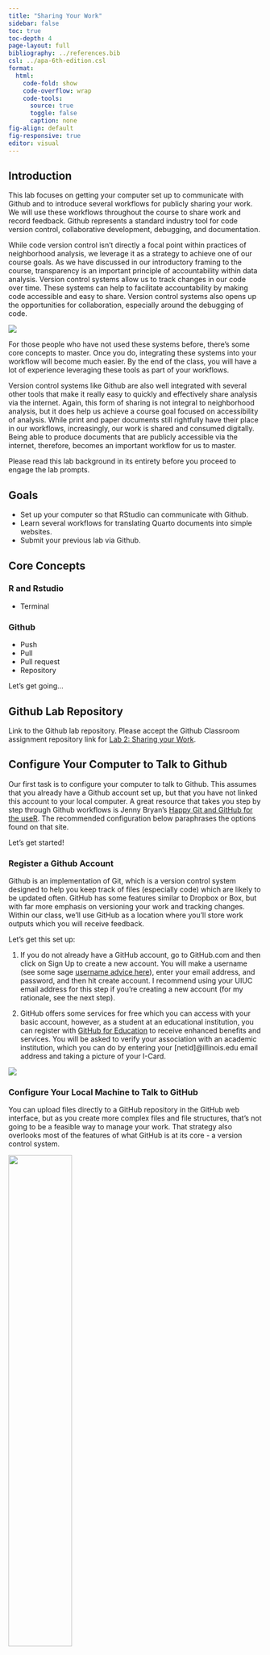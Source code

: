 ```yaml
---
title: "Sharing Your Work"
sidebar: false
toc: true
toc-depth: 4
page-layout: full
bibliography: ../references.bib
csl: ../apa-6th-edition.csl
format: 
  html:
    code-fold: show
    code-overflow: wrap
    code-tools:
      source: true
      toggle: false
      caption: none
fig-align: default
fig-responsive: true
editor: visual
---
```


## Introduction

This lab focuses on getting your computer set up to communicate with Github and to introduce several workflows for publicly sharing your work. We will use these workflows throughout the course to share work and record feedback. Github represents a standard industry tool for code version control, collaborative development, debugging, and documentation.

While code version control isn't directly a focal point within practices of neighborhood analysis, we leverage it as a strategy to achieve one of our course goals. As we have discussed in our introductory framing to the course, transparency is an important principle of accountability within data analysis. Version control systems allow us to track changes in our code over time. These systems can help to facilitate accountability by making code accessible and easy to share. Version control systems also opens up the opportunities for collaboration, especially around the debugging of code.

::: grid
::: g-col-4
![](https://octodex.github.com/images/codercat.jpg)
:::

::: g-col-8
For those people who have not used these systems before, there's some core concepts to master. Once you do, integrating these systems into your workflow will become much easier. By the end of the class, you will have a lot of experience leveraging these tools as part of your workflows.

Version control systems like Github are also well integrated with several other tools that make it really easy to quickly and effectively share analysis via the internet. Again, this form of sharing is not integral to neighborhood analysis, but it does help us achieve a course goal focused on accessibility of analysis. While print and paper documents still rightfully have their place in our workflows, increasingly, our work is shared and consumed digitally. Being able to produce documents that are publicly accessible via the internet, therefore, becomes an important workflow for us to master.
:::
:::

Please read this lab background in its entirety before you proceed to engage the lab prompts.

## Goals

-   Set up your computer so that RStudio can communicate with Github.
-   Learn several workflows for translating Quarto documents into simple websites.
-   Submit your previous lab via Github.

## Core Concepts

### R and Rstudio

-   Terminal

### Github

-   Push
-   Pull
-   Pull request
-   Repository

Let's get going...

## Github Lab Repository

Link to the Github lab repository. Please accept the Github Classroom assignment repository link for [Lab 2: Sharing your Work](https://classroom.github.com/a/zTBqDivk).

## Configure Your Computer to Talk to Github

Our first task is to configure your computer to talk to Github. This assumes that you already have a Github account set up, but that you have not linked this account to your local computer. A great resource that takes you step by step through Github workflows is Jenny Bryan's [Happy Git and GitHub for the useR](https://happygitwithr.com/big-picture.html). The recommended configuration below paraphrases the options found on that site.

Let's get started!

### Register a Github Account

Github is an implementation of Git, which is a version control system designed to help you keep track of files (especially code) which are likely to be updated often. GitHub has some features similar to Dropbox or Box, but with far more emphasis on versioning your work and tracking changes. Within our class, we'll use GitHub as a location where you'll store work outputs which you will receive feedback.

::: grid
::: g-col-8
Let's get this set up:

1.  If you do not already have a GitHub account, go to GitHub.com and then click on Sign Up to create a new account. You will make a username (see some sage [username advice here](https://happygitwithr.com/github-acct.html)), enter your email address, and password, and then hit create account. I recommend using your UIUC email address for this step if you're creating a new account (for my rationale, see the next step).

2.  GitHub offers some services for free which you can access with your basic account, however, as a student at an educational institution, you can register with [GitHub for Education](https://education.github.com) to receive enhanced benefits and services. You will be asked to verify your association with an academic institution, which you can do by entering your \[netid\]@illinois.edu email address and taking a picture of your I-Card.
:::

::: g-col-4
![](https://octodex.github.com/images/bouncercat.png)
:::
:::

### Configure Your Local Machine to Talk to GitHub

You can upload files directly to a GitHub repository in the GitHub web interface, but as you create more complex files and file structures, that's not going to be a feasible way to manage your work. That strategy also overlooks most of the features of what GitHub is at its core - a version control system.

![](https://octodex.github.com/images/collabocats.jpg){width="50%" fig-align="center"}

We might want to version our work for several reasons:

-   To keep track of changes we've made, so that we can track when code works and when we've broken it
-   To be able to share code with collaborators and work on the same files at the same time and then reconcile and combine work all together
-   To be able to share code and data publicly with others

All three of these rationales are important motivations within the context of our class. There are two strategies which you may want to try to integrate GitHub into your R workflow.

RStudio has GitHub functionality built right in, which is very handy for integrating version control into your R workflow. Assuming you've already got R and RStudio installed on your system and have already set up a GitHub account, start here:

1.  [Check to see](https://happygitwithr.com/install-git.html#git-already-installed) if Git is installed on your computer, and if it isnt, [Install Git](https://happygitwithr.com/install-git.html#install-git).
2.  [Associate git](https://happygitwithr.com/hello-git.html) on your computer with your GitHub account.
3.  [Install a Git client](https://happygitwithr.com/git-client.html#recommended-git-clients) like GitHub Desktop.
4.  [Connect to GitHub](https://happygitwithr.com/push-pull-github.html)
5.  [Connect RStudio to GitHub](https://happygitwithr.com/rstudio-git-github.html)
6.  [Get Started](https://happygitwithr.com/usage-intro.html) using GitHub integrated with R. This video shows you how to communicate with your Github repository using RStudio:

::: {style="max-width:720px"}
::: {style="position:relative;padding-bottom:60.972222222222%"}
<iframe id="kmsembed-1_q0g92uhw" width="720" height="439" src="https://mediaspace.illinois.edu/embed/secure/iframe/entryId/1_q0g92uhw/uiConfId/26883701" class="kmsembed" allowfullscreen webkitallowfullscreen mozAllowFullScreen allow="autoplay *; fullscreen *; encrypted-media *" referrerPolicy="no-referrer-when-downgrade" sandbox="allow-forms allow-same-origin allow-scripts allow-top-navigation allow-pointer-lock allow-popups allow-modals allow-orientation-lock allow-popups-to-escape-sandbox allow-presentation allow-top-navigation-by-user-activation" frameborder="0" title="Kaltura Player" style="position:absolute;top:0;left:0;width:100%;height:100%">

</iframe>
:::
:::

We will ease our way into using Github, and will also devote some time to troubleshooting in class. I promise, it's going to make sense soon!

![](https://octodex.github.com/images/femalecodertocat.png){width="40%" fig-align="center"}

## Communicating with GitHub from Rstudio.

Although this lab is formally introducing GitHub's functionality as part of our class, you have already gotten some experience interacting manually with GitHub as you needed to download a repository in order to complete your first lab. From here on out, you can use RStudio to communicate directly with GitHub so that pushing and pulling repositories can all happen within your RStudio session. By the end of this lab, you will have gained some experience pushing and pulling files (specifically your lab files). From here on out in class, we will assume that you will use GitHub to submit your code for review. Instructions will be clearly posted with both lab and homework assignments.

With those things in mind, let's think about how we communicate with Github from RStudio.

### Basic Workflows

As you have read on the Happy with GitR site, GitHub's utility comes from allowing us to store *remote* versions of our code which others can then access, comment on, and modify. GitHub allows us to track *versions* of our code, and if we need to, we can revert to earlier versions, or *fork branches* - make special versions of our code which we may want to experiment with or modify. We can also reconcile multiple versions of code back into a single main version, which is particularly useful when we are collaboratively writing or editing code.

For the most part, our course focuses on building a workflow involving a single code author, and not on building collaborative workflows, although you should try collaborating with each other on modifying code. Our end goal in this class is to develop workflows for transparency, accountability, and accessibility.

### Reviewing Common Operations

![Image by Allison Horst from https://allisonhorst.com](https://cdn.myportfolio.com/45214904-6a61-4e23-98d6-b140f8654a40/efae32ce-863f-4773-852c-4335e3ce4709_rw_3840.png?h=c54a2e5af240ec6e1332e2dcacbd7f33){fig-alt="Cartoon showing paths between local and remote git repositories."}

#### Local vs. Remote

*Local* vs *Remote*: Let's start with the basic distinction between local and remote versions of our work. *Local* versions are contained on the hard drive of the computer we are working on. *Remote* versions are in the cloud, in this case, on GitHub's servers. We will typically work on editing data locally, and will then *push* our modifications to be integrated into the remote version.

#### Push vs. Pull

*Push* vs *Pull*: To understand this, it's useful to think about what's happening from the perspective of your local computer. We *pull* a version of the repository from the remote repository to our local computer. We *push* a version of the repository from our local computer to the remote repository.

#### Commit

*Commit*: As we make changes to our local repository, GitHub is comparing these changes to the prior version of our repository. When we *commit* changes, we are essentially asking GitHub to create a markerpost that we could return to in the future. We even label our commits with a brief descriptive note so we can remember what that marker represents. Note that when you commit changes locally, they are not automatically *pushed* to your remote repository - you have to do that as an extra step. You can, for instance, make multiple local commits to a local repository and then push them to your remote repository.

Commits help to keep us organized. While your commits do not have to be linear or follow any particular order within your data and analysis workflow, they can help you track contributions to what has been done.

![Image by Allison Horst from https://allisonhorst.com](https://cdn.myportfolio.com/45214904-6a61-4e23-98d6-b140f8654a40/7a5f458a-3d63-4e46-8a09-c417e52587ea.png?h=488d2d9a4159f82cdf851a70182e52e6)

Commits serve as failsafe points - we can always revert or rewind our code to where we made commits if we need to debug or if something goes wrong.
![Image by Allison Horst from https://allisonhorst.com](https://cdn.myportfolio.com/45214904-6a61-4e23-98d6-b140f8654a40/78587c8b-fa99-4c94-bce2-026cf4e588b5.png?h=dbb1a78f096f524380f5f3eb70fa6d7b)

### Common Operations

So how do we put these pieces together?

1. If we already have a remote repository with code or a file structure in it, we create a connection to that remote repository and create a local repository by pulling it from GitHub.

2. We then make changes to the repository - this might be in RStudio, or we might add, move, or delete things manually.

3. When we get to a point where we want to create a failsafe point in our code, we commit the changes we made (and add a plain text description of what our commit contains).

4. We push our commit to our remote version where it will become to version of record (GitHub is tracking the changes we made, so if we need to revert to our previous commit, we could).

5. Just to be safe, after we push our commits, we may want to pull from the remote server again just to confirm that the version on our local machine is up to date.

From there, we can continue making changes until we are ready to make another commit.

![Image by Allison Horst from https://allisonhorst.com](https://cdn.myportfolio.com/45214904-6a61-4e23-98d6-b140f8654a40/51566506-f87b-465b-934b-c0707b8636e0.jpeg?h=9047491d74cdcd6267bd3afcb52a4878)

### Workflow - Setting up a Local Repository from an Existing GitHub Repository

For interaction with our labs (which are already generated repositories on GitHub), you'll want to follow the instructions for "[Existing Project, GitHub First](https://happygitwithr.com/existing-github-first.html#existing-github-first)"
 on the Happy with Git and GitHub for the useR site. The site presents multiple ways to do this. I suggest starting with [16.2.2](https://happygitwithr.com/existing-github-first.html#rstudio-ide-1) where the instructions walk through using the RStudioIDE to connect to an existing remote GitHub repository. 

For all UP 570 labs and assignments, existing repositories are provided for you (when you click the lab URL to accept the repository, a user-specific version is created for you from a master copy stored on GitHub). You can then connect to this repository in RStudio, create a *local copy* on your computer, modify that local repository by making changes, adding data and writing, as well as proejct documentation. You can then *stage* the changes you've made, *commit* your changes locally, and *push* your changes to the remote repository on GitHub.

## Publish using Quarto Pub

[Quarto Pub](https://quartopub.com) is a free service that allows you to quickly publish Quarto documents. Quarto Pub represents one of the easiest ways to publish documents.

::: panel-tabset
## 1. Create Account

In order to use Quarto Pub, you'll need to create an account. Visit <https://quartopub.com> and create an account. I chose to use my GitHub username, but you can create an account with any name you wish (please keep in mind that the account name will become part of the URL which others will see).

![](02_sharing/01_quartopub.png){width="80%"}

## 2. Preview

It's a good idea to preview your document before publishing it to see how it will look in a web browser. Render your document so that you can see what the final document will look like online.

## 3. Publish

While we are using Quarto within RStudio, Quarto can also be run at the command line to render a range of document types. We will briefly use the command line in order to publish out document to Quarto Pub.

In your RStudio session, click on the terminal tab and type:

::: {.callout-note icon="false"}
## Terminal

`quarto publish quarto-pub`
:::

Put in plain language we are asking Quarto `quarto` to publish our document `publish` via Quarto Pub `quarto-pub`.

![](02_sharing/02_quarto_publish.png){width="80%"}

## 4. Options

You may be prompted to log in to your Quarto Pub account on the internet before proceeding. Depeding upon the name of your document, you may also need to provide a shorter name (you will be prompted in the terminal window if that is the case). Quarto will then publish the document and will open a window that takes you to your published document.

![](02_sharing/03_rename.png){width="80%"}

## 5. Finished!

You can then examine your published document at the URL that's generated for you. For example: <https://agreen4.quarto.pub/cca/>

<iframe src="https://agreen4.quarto.pub/cca/" width="100%" height="300">

</iframe>

In the future if you need to update the document, you can run the publish step again.
:::

## Publish using Github and Netlify

Quarto Pub represents a really fast and easy option for creating and sharing Quarto documents. We'll also learn another more involved strategy which you may choose to employ. This involves pushing published code and HTML content that represents a publishable document or website to Github and then linking this repository to a web hosting service like Netlify which will then publish the site for you.

This strategy can be useful in that you end up with two deliverables - your code base and associated HTML files on GitHub and a website hosted by Netlify. Our course website - the very website you are reading right now - is published using this pipeline. The webpages are each a Quarto Markdown file. The files are pushed to a Github repository. Netlify links to this repository and when new updates are pushed to Github, Netlify "refreshes" the website, typically within a minute or less of the push being complete.

If you simply want a quick and easy way to share your work, Quarto Pub may be completely sufficient! If you want more advanced web hosting options and configurability (like domain management), Netlify may be a more appropriate solution. We will learn both strategies, and you should take the time to become comfortable using either strategy.

### What is Netlify?

[Netlify](https://netlify.app) is a web development platform that automates the building a serving of websites. While certain aspects of the Netlify platform are monetized, the types of basic elements which we can use to create and serve a website are available for free. 

When we grant Netlify access to a GitHub repository, it looks for files that can be rendered as html and then serves those at a unique URL. When we commit and push updates to that repository, Netlify updates the files that are being served to the internet.

Quarto Markdown can produce outputs in a variety of formats including html. Netlify is built around looking for html files in our GitHub repository. Typically, when we render Quarto Markdown as HTML locally, it will create a _site file in our root folder. That folder has all of the content that we want Netlify to serve on the internet.

With these things in mind, let's try getting our lab files on Netlify!

## Lab Evaluation

In evaluating your lab submission, we'll be paying attention to the following:

1.  Successfully create and publish a quarto page via Quarto Pub.

2.  Successfully create a publish a quarto page based upon your first lab assignment via GitHub and Netlify.

As you get into the lab, please feel welcome to ask us questions, and please share where you're struggling with us and with others in the class.

## References
